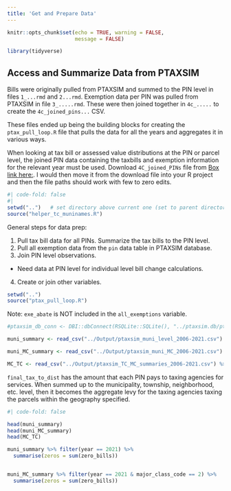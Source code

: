 ```yaml
---
title: 'Get and Prepare Data'
---
```


```r
knitr::opts_chunk$set(echo = TRUE, warning = FALSE, 
                      message = FALSE)

library(tidyverse)
```

## Access and Summarize Data from PTAXSIM

Bills were originally pulled from PTAXSIM and summed to the PIN level in files `1_...rmd` and `2...rmd`. Exemption data per PIN was pulled from PTAXSIM in file `3_.....rmd`. These were then joined together in `4c_.....` to create the `4c_joined_pins...` CSV.

These files ended up being the building blocks for creating the `ptax_pull_loop.R` file that pulls the data for all the years and aggregates it in various ways.

When looking at tax bill or assessed value distributions at the PIN or parcel level, the joined PIN data containing the taxbills and exemption information for the relevant year must be used. Download `4C_joined_PINs` file from [Box link here:](https://uofi.box.com/s/cvp7pdjkx8kth7o0vg9itpra3z8vfkzq). I would then move it from the download file into your R project and then the file paths should work with few to zero edits.

```r
#| code-fold: false
#| 
setwd("..")   # set directory above current one (set to parent directory)
source("helper_tc_muninames.R")
```

General steps for data prep:

1.  Pull tax bill data for all PINs. Summarize the tax bills to the PIN level.\
2.  Pull all exemption data from the `pin` data table in PTAXSIM database.\
3.  Join PIN level observations.\

-   Need data at PIN level for individual level bill change calculations.

4.  Create or join other variables.

```r
setwd("..") 
source("ptax_pull_loop.R")
```

Note: `exe_abate` is NOT included in the `all_exemptions` variable.

```r
#ptaxsim_db_conn <- DBI::dbConnect(RSQLite::SQLite(), "../ptaxsim.db/ptaxsim-2021.0.4.db")

muni_summary <- read_csv("../Output/ptaxsim_muni_level_2006-2021.csv")

muni_MC_summary <- read_csv("../Output/ptaxsim_muni_MC_2006-2021.csv")

MC_TC <- read_csv("../Output/ptaxsim_TC_MC_summaries_2006-2021.csv") %>% filter(year == 2021)
```

`final_tax_to_dist` has the amount that each PIN pays to taxing agencies for services. When summed up to the municipality, township, neighborhood, etc. level, then it becomes the aggregate levy for the taxing agencies taxing the parcels within the geography specified. 

```r
#| code-fold: false

head(muni_summary)
head(muni_MC_summary)
head(MC_TC)

muni_summary %>% filter(year == 2021) %>%
  summarise(zeros = sum(zero_bills))


muni_MC_summary %>% filter(year == 2021 & major_class_code == 2) %>%
  summarise(zeros = sum(zero_bills))
  
```
